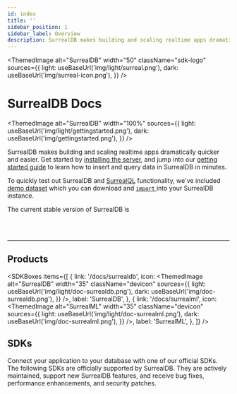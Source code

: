 ```yaml
---
id: index
title: ''
sidebar_position: 1
sidebar_label: Overview
description: SurrealDB makes building and scaling realtime apps dramatically quicker and easier. Supercharge your development, and jump into our getting started guide. 
---
```



<ThemedImage
  alt="SurrealDB"
  width="50"
  className="sdk-logo"
  sources={{
    light: useBaseUrl('img/light/surreal.png'),
    dark: useBaseUrl('img/surreal-icon.png'),
  }}
/>

# SurrealDB Docs

<ThemedImage
  alt="SurrealDB"
  width="100%"
  sources={{
    light: useBaseUrl('img/light/gettingstarted.png'),
    dark: useBaseUrl('img/gettingstarted.png'),
  }}
/>

SurrealDB makes building and scaling realtime apps dramatically quicker and easier. Get started by [installing the server](/docs/surrealdb/installation), and jump into our [getting started guide](/docs/surrealdb/introduction/start) to learn how to insert and query data in SurrealDB in minutes.

To quickly test out SurrealDB and [SurrealQL](/docs/surrealdb/surrealql) functionality, we've included [demo dataset](/docs/surrealdb/surrealql/demo) which you can download and [<code>import</code> ](/docs/surrealdb/cli/import)into your SurrealDB instance.

<span>The current stable version of SurrealDB </span><span> is <a href='https://surrealdb.com/releases'> <Version /> </a></span>

<br /><br />

---

## Products

<SDKBoxes
  items={[
    {
      link: '/docs/surrealdb',
      icon: <ThemedImage
            alt="SurrealDB"
            width="35"
            className="devicon"
            sources={{
              light: useBaseUrl('img/light/doc-surrealdb.png'),
              dark: useBaseUrl('img/doc-surrealdb.png'),
            }}
          />,
      label: 'SurrealDB',
    },
    {
      link: '/docs/surrealml',
      icon: <ThemedImage
            alt="SurrealML"
            width="35"
            className="devicon"
            sources={{
              light: useBaseUrl('img/light/doc-surrealml.png'),
              dark: useBaseUrl('img/doc-surrealml.png'),
            }}
          />,
      label: 'SurrealML',
    },
  ]}
/>

## SDKs

Connect your application to your database with one of our official SDKs. The following SDKs are officially supported by SurrealDB. They are actively maintained, support new SurrealDB features, and receive bug fixes, performance enhancements, and security patches.

<SDKs />